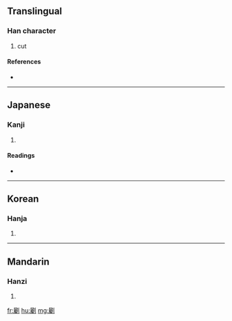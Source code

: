 ==Translingual==

===Han character===
{{Han char|rn=18|rad=刀|as=21|sn=23|four=|canj=尸戈中弓 (SILN)}}

# cut

====References====
* {{Han ref|kx=0146.010|dkj=02284|dj=0327.290|hdz=10363.090|uh=529A|ud=21146}}

----

==Japanese==

===Kanji===
{{ja-kanji|grade=|rs=刀21}}

# {{defn|Japanese}}

====Readings====
* {{ja-readings|on=[[ちゃく]] (chaku), [[ちょう]] (chō)|kun=[[きる]] (kiru)}}

----

==Korean==

===Hanja===
{{ko-hanja|hangeul=촉|rv=chok|mr=ch'ok}}

# {{defn|Korean}}

----

==Mandarin==

===Hanzi===
{{cmn-hanzi|pin=[[zhú]] ([[zhu2]])|wg=chu<sup>2</sup>}}

# {{defn|Mandarin}}

[[fr:劚]]
[[hu:劚]]
[[mg:劚]]